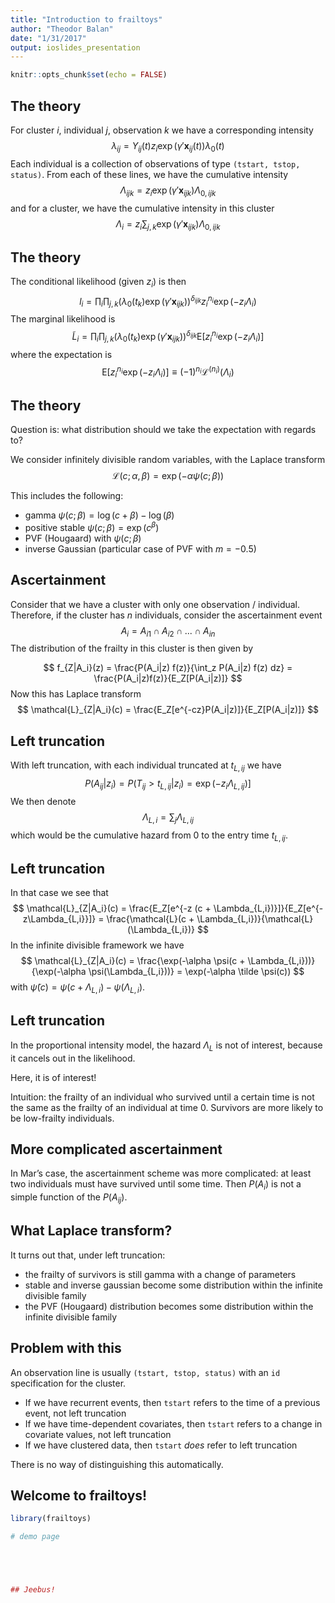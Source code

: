 ```yaml
---
title: "Introduction to frailtoys"
author: "Theodor Balan"
date: "1/31/2017"
output: ioslides_presentation
---
```


```r
knitr::opts_chunk$set(echo = FALSE)
```

## 

## The theory {.smaller}
For cluster $i$, individual $j$, observation $k$ we have a corresponding intensity
$$
\lambda_{ij} = Y_{ij}(t) z_i\exp(\gamma'\mathbf{x}_{ij}(t)) \lambda_0(t)
$$
Each individual is a collection of observations of type `(tstart, tstop, status)`. From each of these lines, we have the cumulative intensity
$$
\Lambda_{ijk} = z_i\exp(\gamma'\mathbf{x}_{ijk}) \Lambda_{0, ijk}
$$
and for a cluster, we have the cumulative intensity in this cluster
$$
\Lambda_i=z_i \sum_{j,k}\exp(\gamma'\mathbf{x}_{ijk}) \Lambda_{0, ijk}
$$

## The theory
The conditional likelihood (given $z_i$) is then
$$
l_i = \prod_i \prod_{j,k} \left(\lambda_0(t_k) \exp(\gamma'\mathbf{x}_{ijk})\right)^{\delta_{ijk}} z_i^{n_i} \exp(-z_i\Lambda_i)
$$
The marginal likelihood is
$$
\tilde L_i = \prod_i \prod_{j,k} \left(\lambda_0(t_k) \exp(\gamma'\mathbf{x}_{ijk})\right)^{\delta_{ijk}} \mathrm{E}\left[ z_i^{n_i} \exp(-z_i\Lambda_i)  \right]
$$
where the expectation is 
$$
\mathrm{E}\left[ z_i^{n_i} \exp(-z_i\Lambda_i) \right] \equiv(-1)^{n_i} \mathcal{L}^{(n_i)}(\Lambda_i) 
$$

## The theory
Question is: what distribution should we take the expectation with regards to? 

We consider infinitely divisible random variables, with the Laplace transform
$$
\mathcal{L}(c; \alpha, \beta) = \exp\left(-\alpha \psi(c;\beta)\right)
$$

This includes the following:

  - gamma $\psi(c;\beta) = \log(c + \beta) - \log(\beta)$
  - positive stable $\psi(c; \beta) = \exp(c^\beta)$
  - PVF (Hougaard) with $\psi(c; \beta)$
  - inverse Gaussian (particular case of PVF with $m = -0.5$)

## Ascertainment
Consider that we have a cluster with only one observation / individual. Therefore, if the cluster has $n$ individuals, consider the ascertainment event
$$
A_i = A_{i1} \cap A_{i2} \cap...\cap A_{in}
$$
The distribution of the frailty in this cluster is then given by

$$
f_{Z|A_i}(z) = \frac{P(A_i|z) f(z)}{\int_z P(A_i|z) f(z) dz} = \frac{P(A_i|z)f(z)}{E_Z[P(A_i|z)]}
$$
Now this has Laplace transform
$$
\mathcal{L}_{Z|A_i}(c) = \frac{E_Z[e^{-cz}P(A_i|z)]}{E_Z[P(A_i|z)]}
$$

## Left truncation
With left truncation, with each individual truncated at $t_{L, ij}$ we have
$$
P(A_{ij}|z_i) = P(T_{ij}>t_{L,ij}|z_i) = \exp(-z_i \Lambda_{L,ij})]
$$
We then denote 
$$
\Lambda_{L,i} = \sum_j \Lambda_{L,ij}
$$
which would be the cumulative hazard from 0 to the entry time $t_{L,ij}$. 

## Left truncation
In that case we see that
$$
\mathcal{L}_{Z|A_i}(c) = \frac{E_Z[e^{-z (c + \Lambda_{L,i})}]}{E_Z[e^{-z\Lambda_{L,i}}]} = \frac{\mathcal{L}(c + \Lambda_{L,i})}{\mathcal{L}(\Lambda_{L,i})}
$$
In the infinite divisible framework we have
$$
\mathcal{L}_{Z|A_i}(c) = \frac{\exp(-\alpha \psi(c + \Lambda_{L,i}))}{\exp(-\alpha \psi(\Lambda_{L,i}))} = \exp(-\alpha \tilde \psi(c))
$$
with $\tilde \psi(c) = \psi(c + \Lambda_{L,i}) - \psi(\Lambda_{L,i})$.

## Left truncation
In the proportional intensity model, the hazard $\Lambda_L$ is not of interest, because it cancels out in the likelihood.

Here, it is of interest! 

Intuition: the frailty of an individual who survived until a certain time is not the same as the frailty of an individual at time 0. Survivors are more likely to be low-frailty individuals.

## More complicated ascertainment
In Mar's case, the ascertainment scheme was more complicated: at least two individuals must have survived until some time. Then $P(A_i)$ is not a simple function of the $P(A_{ij})$. 

## What Laplace transform?
It turns out that, under left truncation:

  - the frailty of survivors is still gamma with a change of parameters
  - stable and inverse gaussian become some distribution within the infinite divisible family
  - the PVF (Hougaard) distribution becomes some distribution within the infinite divisible family
  
## Problem with this
An observation line is usually `(tstart, tstop, status)` with an `id` specification for the cluster.

  - If we have recurrent events, then `tstart` refers to the time of a previous event, not left truncation
  - If we have time-dependent covariates, then `tstart` refers to a change in covariate values, not left truncation
  - If we have clustered data, then `tstart` *does* refer to left truncation

There is no way of distinguishing this automatically. 

## Welcome to frailtoys!
```r
library(frailtoys)
```

```r
# demo page





## Jeebus!



```
